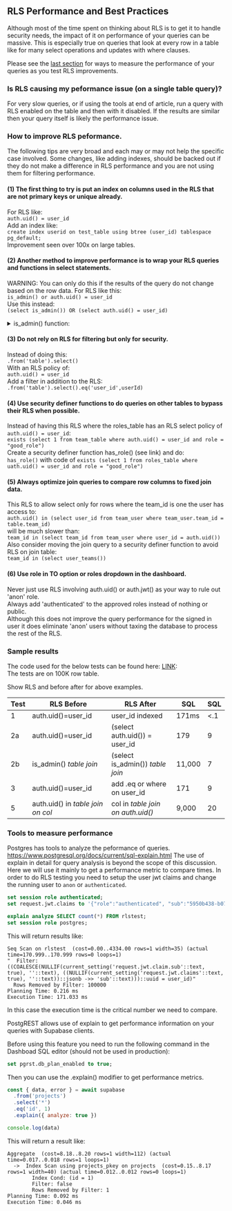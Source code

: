 
## RLS Performance and Best Practices

Although most of the time spent on thinking about RLS is to get it to handle security needs, the impact of it on performance
of your queries can be massive.
This is especially true on queries that look at every row in a table like for many select operations and updates with where clauses.

Please see the [last section](#tools-to-measure-performance) for ways to measure the performance of your queries as you test RLS improvements.

### Is RLS causing my peformance issue (on a single table query)?

For very slow queries, or if using the tools at end of article, run a query with RLS enabled on the table and then with it disabled.  If the results are similar then your query itself is likely the performance issue.

### How to improve RLS peformance.

The following tips are very broad and each may or may not help the specific case involved.  Some changes, like adding indexes, should be backed out if they do not make a difference in RLS performance and you are not using them for filtering performance.

#### (1) The first thing to try is put an index on columns used in the RLS that are not primary keys or unique already.  
For RLS like:  
`auth.uid() = user_id`  
Add an index like:  
`create index userid on test_table using btree (user_id) tablespace pg_default;`  
Improvement seen over 100x on large tables.

#### (2) Another method to improve performance is to wrap your RLS queries and functions in select statements. 
WARNING:  You can only do this if the results of the query do not change based on the row data.
For RLS like this:  
`is_admin() or auth.uid() = user_id`  
Use this instead:  
`(select is_admin()) OR (select auth.uid() = user_id)`  

<details>
  <summary>is_admin() function:</summary>

  ```sql
CREATE OR REPLACE FUNCTION is_admin()
    RETURNS boolean as
$$
begin
    return exists(select from rlstest_roles where auth.uid() = user_id and role = 'admin');
end;
$$ language plpgsql security definer;
  ```
</details> 

#### (3) Do not rely on RLS for filtering but only for security.  
Instead of doing this:    
`.from('table').select()`     
With an RLS policy of:  
`auth.uid() = user_id`    
Add a filter in addition to the RLS:  
`.from('table').select().eq('user_id',userId)`

#### (4) Use security definer functions to do queries on other tables to bypass their RLS when possible.    
Instead of having this RLS where the roles_table has an RLS select policy of `auth.uid() = user_id`:  
`exists (select 1 from team_table where auth.uid() = user_id and role = "good_role")`  
Create a security definer function has_role() (see link) and do:  
`has_role()` with code of `exists (select 1 from roles_table where uath.uid() = user_id and role = "good_role")`  

#### (5) Always optimize join queries to compare row columns to fixed join data.
This RLS to allow select only for rows where the team_id is one the user has access to:   
`auth.uid() in (select user_id from team_user where team_user.team_id = table.team_id)`  
will be much slower than:  
`team_id in (select team_id from team_user where user_id = auth.uid())`    
Also consider moving the join query to a security definer function to avoid RLS on join table:   
`team_id in (select user_teams())`  

#### (6) Use role in TO option or roles dropdown in the dashboard.  
Never just use RLS involving auth.uid() or auth.jwt() as your way to rule out 'anon' role.    
Always add 'authenticated' to the approved roles instead of nothing or public.  
Although this does not improve the query performance for the signed in user it does
eliminate 'anon' users without taxing the database to process the rest of the RLS.

### Sample results

The code used for the below tests can be found here: [LINK](https://github.com/GaryAustin1/rls/tree/main):  
The tests are on 100K row table.

Show RLS and before after for above examples.

| Test | RLS Before  |  RLS After   | SQL|  SQL   
|-----|------------------------|---------------------------|------|------|   
| 1 | auth.uid()=user_id |user_id indexed | 171ms| <.1|  
| 2a| auth.uid()=user_id |(select auth.uid()) = user_id|179|9|  
|2b|is_admin() *table join* | (select is_admin()) *table join*| 11,000 | 7 || 
|3| auth.uid()=user_id| add .eq or where on user_id | 171 | 9 |  
|5| auth.uid() in *table join on col* | col in *table join on auth.uid()*| 9,000 | 20 |

### Tools to measure performance

Postgres has tools to analyze the peformance of queries.  https://www.postgresql.org/docs/current/sql-explain.html
The use of explain in detail for query analysis is beyond the scope of this discussion.
Here we will use it mainly to get a performance metric to compare times.
In order to do RLS testing you need to setup the user jwt claims and change the running user to `anon` or `authenticated`.
```sql
set session role authenticated;
set request.jwt.claims to '{"role":"authenticated", "sub":"5950b438-b07c-4012-8190-6ce79e4bd8e5"}';

explain analyze SELECT count(*) FROM rlstest;
set session role postgres;
```
This will return results like:
```
Seq Scan on rlstest  (cost=0.00..4334.00 rows=1 width=35) (actual time=170.999..170.999 rows=0 loops=1)
"  Filter: ((COALESCE(NULLIF(current_setting('request.jwt.claim.sub'::text, true), ''::text), ((NULLIF(current_setting('request.jwt.claims'::text, true), ''::text))::jsonb ->> 'sub'::text)))::uuid = user_id)"
  Rows Removed by Filter: 100000
Planning Time: 0.216 ms
Execution Time: 171.033 ms
```
In this case the execution time is the critical number we need to compare.  


PostgREST allows use of explain to get performance information on your queries with Supabase clients.

Before using this feature you need to run the following command in the Dashboad SQL editor (should not be used in production):
```sql
set pgrst.db_plan_enabled to true;
```
Then you can use the .explain() modifier to get performance metrics.
```js
const { data, error } = await supabase
  .from('projects')
  .select('*')
  .eq('id', 1)
  .explain({ analyze: true })

console.log(data)
```
This will return a result like:
```
Aggregate  (cost=8.18..8.20 rows=1 width=112) (actual time=0.017..0.018 rows=1 loops=1)
  ->  Index Scan using projects_pkey on projects  (cost=0.15..8.17 rows=1 width=40) (actual time=0.012..0.012 rows=0 loops=1)
        Index Cond: (id = 1)
        Filter: false
        Rows Removed by Filter: 1
Planning Time: 0.092 ms
Execution Time: 0.046 ms
```








